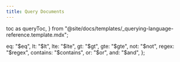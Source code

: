 ```yaml
---
title: Query Documents
---
```


  toc as queryToc,
} from "@site/docs/templates/_querying-language-reference.template.mdx";

  eq: "$eq",
  lt: "$lt",
  lte: "$lte",
  gt: "$gt",
  gte: "$gte",
  not: "$not",
  regex: "$regex",
  contains: "$contains",
  or: "$or",
  and: "$and",
};


<QueryTemplate
  codeLang="shell"
  loadOverview={isOverview}
  filters={filterSyntax}
  createCollection={createCollectionSource}
  readOne={readOneSource}
  readMany={readManySource}
  multipleFields={multipleFieldsSource}
  readFields={readFieldsSource}
  rangeRead={rangeReadSource}
  metadataFilter={metaFilterSource}
  logicalFilters={logicalFiltersSource}
  nestedFields={nestedFieldsSources}
  readAll={readAllSource}
  readUsingCollation={readUsingCollationSource}
/>

